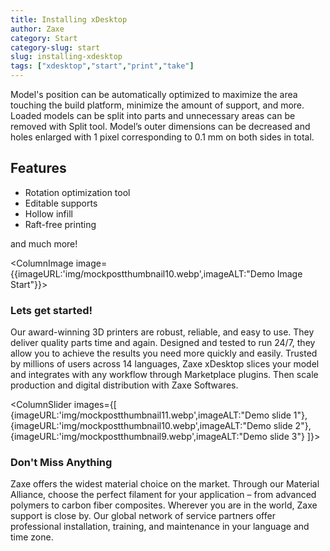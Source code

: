 ```yaml
---
title: Installing xDesktop
author: Zaxe
category: Start
category-slug: start
slug: installing-xdesktop
tags: ["xdesktop","start","print","take"]
---
```


Model's position can be automatically optimized to maximize the area touching the build platform, minimize the amount of support, and more.
Loaded models can be split into parts and unnecessary areas can be removed with Split tool.
Model’s outer dimensions can be decreased and holes enlarged with 1 pixel corresponding to 0.1 mm on both sides in total.

## Features

- Rotation optimization tool
- Editable supports
- Hollow infill
- Raft-free printing

and much more!

<ColumnImage image={{imageURL:'img/mockpostthumbnail10.webp',imageALT:"Demo Image Start"}}>

### Lets get started!

Our award-winning 3D printers are robust, reliable, and easy to use. They deliver quality parts time and again. Designed and tested to run 24/7, they allow you to achieve the results you need more quickly and easily.
Trusted by millions of users across 14 languages, Zaxe xDesktop slices your model and integrates with any workflow through Marketplace plugins. Then scale production and digital distribution with Zaxe Softwares.

</ColumnImage>

<ColumnSlider images={[
    {imageURL:'img/mockpostthumbnail11.webp',imageALT:"Demo slide 1"},
    {imageURL:'img/mockpostthumbnail10.webp',imageALT:"Demo slide 2"},
    {imageURL:'img/mockpostthumbnail9.webp',imageALT:"Demo slide 3"}
  ]}>

### Don't Miss Anything

Zaxe offers the widest material choice on the market. Through our Material Alliance, choose the perfect filament for your application – from advanced polymers to carbon fiber composites.
Wherever you are in the world, Zaxe support is close by. Our global network of service partners offer professional installation, training, and maintenance in your language and time zone.

</ColumnSlider>
